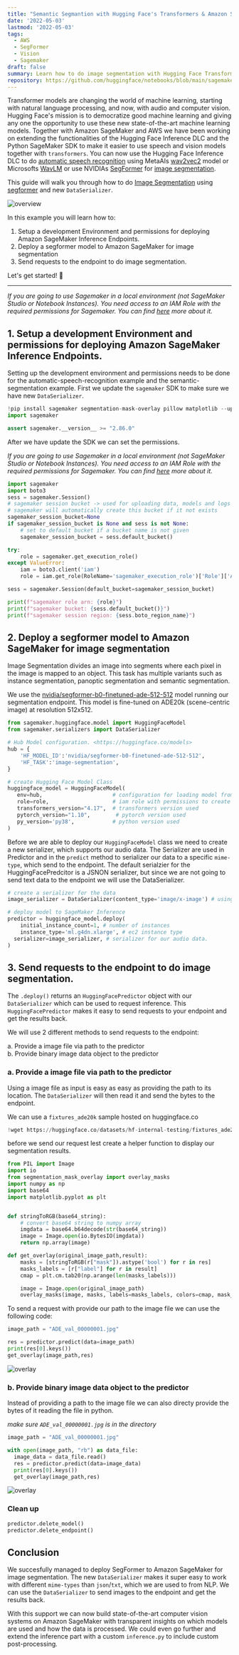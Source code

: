 ```yaml
---
title: "Semantic Segmantion with Hugging Face's Transformers & Amazon SageMaker"
date: '2022-05-03'
lastmod: '2022-05-03'
tags:
  - AWS
  - SegFormer
  - Vision
  - Sagemaker
draft: false
summary: Learn how to do image segmentation with Hugging Face Transformers, SegFormer and Amazon SageMaker.
repository: https://github.com/huggingface/notebooks/blob/main/sagemaker/21_image_segmantation/sagemaker-notebook.ipynb
---
```


Transformer models are changing the world of machine learning, starting with natural language processing, and now, with audio and computer vision. Hugging Face's mission is to democratize good machine learning and giving any one the opportunity to use these new state-of-the-art machine learning models.
Together with Amazon SageMaker and AWS we have been working on extending the functionalities of the Hugging Face Inference DLC and the Python SageMaker SDK to make it easier to use speech and vision models together with `transformers`.
You can now use the Hugging Face Inference DLC to do [automatic speech recognition](https://huggingface.co/tasks/automatic-speech-recognition) using MetaAIs [wav2vec2](https://arxiv.org/abs/2006.11477) model or Microsofts [WavLM](https://arxiv.org/abs/2110.13900) or use NVIDIAs [SegFormer](https://arxiv.org/abs/2105.15203) for [image segmentation](https://huggingface.co/tasks/image-segmentation).

This guide will walk you through how to do [Image Segmentation](https://huggingface.co/tasks/image-segmentation) using [segformer](https://huggingface.co/nvidia/segformer-b0-finetuned-ade-512-512) and new `DataSerializer`.

![overview](/static/blog/image-segmentation-sagemaker/semantic_segmentation.png)

In this example you will learn how to:

1. Setup a development Environment and permissions for deploying Amazon SageMaker Inference Endpoints.
2. Deploy a segformer model to Amazon SageMaker for image segmentation
3. Send requests to the endpoint to do image segmentation.

Let's get started! 🚀

---

_If you are going to use Sagemaker in a local environment (not SageMaker Studio or Notebook Instances). You need access to an IAM Role with the required permissions for Sagemaker. You can find [here](https://docs.aws.amazon.com/sagemaker/latest/dg/sagemaker-roles.html) more about it._

## 1. Setup a development Environment and permissions for deploying Amazon SageMaker Inference Endpoints.

Setting up the development environment and permissions needs to be done for the automatic-speech-recognition example and the semantic-segmentation example. First we update the `sagemaker` SDK to make sure we have new `DataSerializer`.

```python
!pip install sagemaker segmentation-mask-overlay pillow matplotlib --upgrade
import sagemaker

assert sagemaker.__version__ >= "2.86.0"
```

After we have update the SDK we can set the permissions.

_If you are going to use Sagemaker in a local environment (not SageMaker Studio or Notebook Instances). You need access to an IAM Role with the required permissions for Sagemaker. You can find [here](https://docs.aws.amazon.com/sagemaker/latest/dg/sagemaker-roles.html) more about it._

```python
import sagemaker
import boto3
sess = sagemaker.Session()
# sagemaker session bucket -> used for uploading data, models and logs
# sagemaker will automatically create this bucket if it not exists
sagemaker_session_bucket=None
if sagemaker_session_bucket is None and sess is not None:
    # set to default bucket if a bucket name is not given
    sagemaker_session_bucket = sess.default_bucket()

try:
    role = sagemaker.get_execution_role()
except ValueError:
    iam = boto3.client('iam')
    role = iam.get_role(RoleName='sagemaker_execution_role')['Role']['Arn']

sess = sagemaker.Session(default_bucket=sagemaker_session_bucket)

print(f"sagemaker role arn: {role}")
print(f"sagemaker bucket: {sess.default_bucket()}")
print(f"sagemaker session region: {sess.boto_region_name}")
```

## 2. Deploy a segformer model to Amazon SageMaker for image segmentation

Image Segmentation divides an image into segments where each pixel in the image is mapped to an object. This task has multiple variants such as instance segmentation, panoptic segmentation and semantic segmentation.

We use the [nvidia/segformer-b0-finetuned-ade-512-512](https://huggingface.co/nvidia/segformer-b0-finetuned-ade-512-512) model running our segmentation endpoint. This model is fine-tuned on ADE20k (scene-centric image) at resolution 512x512.

```python
from sagemaker.huggingface.model import HuggingFaceModel
from sagemaker.serializers import DataSerializer

# Hub Model configuration. <https://huggingface.co/models>
hub = {
    'HF_MODEL_ID':'nvidia/segformer-b0-finetuned-ade-512-512',
    'HF_TASK':'image-segmentation',
}

# create Hugging Face Model Class
huggingface_model = HuggingFaceModel(
   env=hub,                      # configuration for loading model from Hub
   role=role,                    # iam role with permissions to create an Endpoint
   transformers_version="4.17",  # transformers version used
   pytorch_version="1.10",        # pytorch version used
   py_version='py38',            # python version used
)

```

Before we are able to deploy our `HuggingFaceModel` class we need to create a new serializer, which supports our audio data. The Serializer are used in Predictor and in the `predict` method to serializer our data to a specific `mime-type`, which send to the endpoint. The default serialzier for the HuggingFacePredcitor is a JSNON serializer, but since we are not going to send text data to the endpoint we will use the DataSerializer.

```python
# create a serializer for the data
image_serializer = DataSerializer(content_type='image/x-image') # using x-image to support multiple image formats

# deploy model to SageMaker Inference
predictor = huggingface_model.deploy(
	initial_instance_count=1, # number of instances
	instance_type='ml.g4dn.xlarge', # ec2 instance type
  serializer=image_serializer, # serializer for our audio data.
)
```

## 3. Send requests to the endpoint to do image segmentation.

The `.deploy()` returns an `HuggingFacePredictor` object with our `DataSerializer` which can be used to request inference. This `HuggingFacePredictor` makes it easy to send requests to your endpoint and get the results back.

We will use 2 different methods to send requests to the endpoint:

a. Provide a image file via path to the predictor  
b. Provide binary image data object to the predictor

### a. Provide a image file via path to the predictor

Using a image file as input is easy as easy as providing the path to its location. The `DataSerializer` will then read it and send the bytes to the endpoint.

We can use a `fixtures_ade20k` sample hosted on huggingface.co

```python
!wget https://huggingface.co/datasets/hf-internal-testing/fixtures_ade20k/raw/main/ADE_val_00000001.jpg
```

before we send our request lest create a helper function to display our segmentation results.

```python
from PIL import Image
import io
from segmentation_mask_overlay import overlay_masks
import numpy as np
import base64
import matplotlib.pyplot as plt


def stringToRGB(base64_string):
    # convert base64 string to numpy array
    imgdata = base64.b64decode(str(base64_string))
    image = Image.open(io.BytesIO(imgdata))
    return np.array(image)

def get_overlay(original_image_path,result):
    masks = [stringToRGB(r["mask"]).astype('bool') for r in res]
    masks_labels = [r["label"] for r in result]
    cmap = plt.cm.tab20(np.arange(len(masks_labels)))

    image = Image.open(original_image_path)
    overlay_masks(image, masks, labels=masks_labels, colors=cmap, mask_alpha=0.5)
```

To send a request with provide our path to the image file we can use the following code:

```python
image_path = "ADE_val_00000001.jpg"

res = predictor.predict(data=image_path)
print(res[0].keys())
get_overlay(image_path,res)
```

![overlay](/static/blog/image-segmentation-sagemaker/example.png)

### b. Provide binary image data object to the predictor

Instead of providing a path to the image file we can also directy provide the bytes of it reading the file in python.

_make sure `ADE_val_00000001.jpg` is in the directory_

```python
image_path = "ADE_val_00000001.jpg"

with open(image_path, "rb") as data_file:
  image_data = data_file.read()
  res = predictor.predict(data=image_data)
  print(res[0].keys())
  get_overlay(image_path,res)
```

![overlay](/static/blog/image-segmentation-sagemaker/example.png)

### Clean up

```python
predictor.delete_model()
predictor.delete_endpoint()
```

## Conclusion

We succesfully managed to deploy SegFormer to Amazon SageMaker for image segmentation. The new `DataSerializer` makes it super easy to work with different `mime-types` than `json`/`txt`, which we are used to from NLP. We can use the `DataSerializer` to send images to the endpoint and get the results back.

With this support we can now build state-of-the-art computer vision systems on Amazon SageMaker with transparent insights on which models are used and how the data is processed. We could even go further and extend the inference part with a custom `inference.py` to include custom post-processing.
